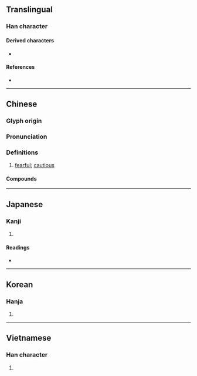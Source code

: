 {{also|克}}
{{character info/new}}
==Translingual==

===Han character===
{{Han char|rn=10|rad=儿|as=12|sn=14|four=44216|canj=JUJRU|ids=⿰克克}}

====Derived characters====
* {{l|mul|[[𣋢]], [[𡕁]]}}

====References====
* {{Han ref|kx=0125.220|dkj=01395|dj=0266.070|hdz=10274.040|uh=5162|ud=20834|bh=B9B8|bd=47544}}

----

==Chinese==
{{zh-forms}}

===Glyph origin===
{{Han etym}}

===Pronunciation===
{{zh-pron
|m=jīng
|c=ging1
|mn=keng
|mc=y
|oc=y
|ma=
|cat=a
}}

===Definitions===
{{zh-hanzi}}

# {{lb|zh|ideophonic}} [[fearful]]; [[cautious]]

====Compounds====
{{zh-der|戰兢|兢業戰兢兢|兢兢乾乾|兢慎|兢兢戰戰|兢兢以強|業業兢兢|兢兢|兢兢業業|兢兢翼翼|戰兢兢|戰戰兢兢|朝兢夕惕}}

----

==Japanese==

===Kanji===
{{ja-kanji|grade=uc|rs=儿12}}

# {{defn|lang=ja|sort=儿12}}

====Readings====
* {{ja-readings|on=[[きょう]] (kyō)|kun=[[おそれる]] (osoreru), [[つつしむ]] (tsutsushimu)}}

----

==Korean==

===Hanja===
{{ko-hanja|hangeul=긍|rv=geung|mr=kŭng}}

# {{defn|lang=ko|sort=儿12}}

----

==Vietnamese==

===Han character===
{{vi-hantu|[[cạnh]], [[ganh]], [[căng]], [[giằng]]|rs=儿12}}

# {{defn|lang=vi|sort=儿12}}